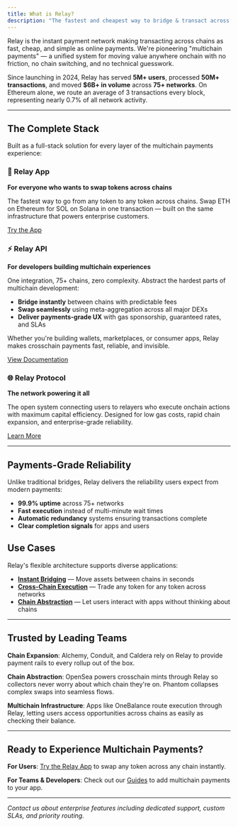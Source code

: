 ```yaml
---
title: What is Relay?
description: "The fastest and cheapest way to bridge & transact across chains"
---
```


Relay is the instant payment network making transacting across chains as fast, cheap, and simple as online payments. We're pioneering "multichain payments" — a unified system for moving value anywhere onchain with no friction, no chain switching, and no technical guesswork.

Since launching in 2024, Relay has served **5M+ users**, processed **50M+ transactions**, and moved **$6B+ in volume** across **75+ networks**. On Ethereum alone, we route an average of 3 transactions every block, representing nearly 0.7% of all network activity.

---

## The Complete Stack

Built as a full-stack solution for every layer of the multichain payments experience:

### 🏪 Relay App

**For everyone who wants to swap tokens across chains**

The fastest way to go from any token to any token across chains. Swap ETH on Ethereum for SOL on Solana in one transaction — built on the same infrastructure that powers enterprise customers.

[Try the App](https://relay.link/)

### ⚡ Relay API

**For developers building multichain experiences**

One integration, 75+ chains, zero complexity. Abstract the hardest parts of multichain development:

- **Bridge instantly** between chains with predictable fees
- **Swap seamlessly** using meta-aggregation across all major DEXs
- **Deliver payments-grade UX** with gas sponsorship, guaranteed rates, and SLAs

Whether you're building wallets, marketplaces, or consumer apps, Relay makes crosschain payments fast, reliable, and invisible.

[View Documentation](references/api/overview)

### 🌐 Relay Protocol

**The network powering it all**

The open system connecting users to relayers who execute onchain actions with maximum capital efficiency. Designed for low gas costs, rapid chain expansion, and enterprise-grade reliability.

[Learn More](/references/protocol/overview)

---

## Payments-Grade Reliability

Unlike traditional bridges, Relay delivers the reliability users expect from modern payments:

- **99.9% uptime** across 75+ networks
- **Fast execution** instead of multi-minute wait times
- **Automatic redundancy** systems ensuring transactions complete
- **Clear completion signals** for apps and users

## Use Cases

Relay's flexible architecture supports diverse applications:

- [**Instant Bridging**](/use-cases/instant-bridging) — Move assets between chains in seconds
- [**Cross-Chain Execution**](/use-cases/cross-chain-execution) — Trade any token for any token across networks
- [**Chain Abstraction**](/use-cases/chain-abstraction) — Let users interact with apps without thinking about chains

---

## Trusted by Leading Teams

**Chain Expansion**: Alchemy, Conduit, and Caldera rely on Relay to provide payment rails to every rollup out of the box.

**Chain Abstraction**: OpenSea powers crosschain mints through Relay so collectors never worry about which chain they're on. Phantom collapses complex swaps into seamless flows.

**Multichain Infrastructure**: Apps like OneBalance route execution through Relay, letting users access opportunities across chains as easily as checking their balance.

---

## Ready to Experience Multichain Payments?

**For Users**: [Try the Relay App](https://relay.link/) to swap any token across any chain instantly.

**For Teams & Developers**: Check out our [Guides](/guides/bridging) to add multichain payments to your app.

---

*Contact us about enterprise features including dedicated support, custom SLAs, and priority routing.*